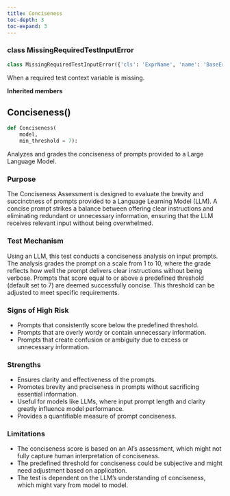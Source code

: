 ```yaml
---
title: Conciseness
toc-depth: 3
toc-expand: 3
---
```


### [class]{.muted} MissingRequiredTestInputError

```python
class MissingRequiredTestInputError({'cls': 'ExprName', 'name': 'BaseError'}):
```

When a required test context variable is missing.

**Inherited members**

## Conciseness[()]{.muted}

```python
def Conciseness(
    model,
    min_threshold = 7):
```

Analyzes and grades the conciseness of prompts provided to a Large Language Model.

### Purpose

The Conciseness Assessment is designed to evaluate the brevity and succinctness of prompts provided to a Language Learning Model (LLM). A concise prompt strikes a balance between offering clear instructions and eliminating redundant or unnecessary information, ensuring that the LLM receives relevant input without being overwhelmed.

### Test Mechanism

Using an LLM, this test conducts a conciseness analysis on input prompts. The analysis grades the prompt on a scale from 1 to 10, where the grade reflects how well the prompt delivers clear instructions without being verbose. Prompts that score equal to or above a predefined threshold (default set to 7) are deemed successfully concise. This threshold can be adjusted to meet specific requirements.

### Signs of High Risk

- Prompts that consistently score below the predefined threshold.
- Prompts that are overly wordy or contain unnecessary information.
- Prompts that create confusion or ambiguity due to excess or unnecessary information.

### Strengths

- Ensures clarity and effectiveness of the prompts.
- Promotes brevity and preciseness in prompts without sacrificing essential information.
- Useful for models like LLMs, where input prompt length and clarity greatly influence model performance.
- Provides a quantifiable measure of prompt conciseness.

### Limitations

- The conciseness score is based on an AI's assessment, which might not fully capture human interpretation of conciseness.
- The predefined threshold for conciseness could be subjective and might need adjustment based on application.
- The test is dependent on the LLM’s understanding of conciseness, which might vary from model to model.
